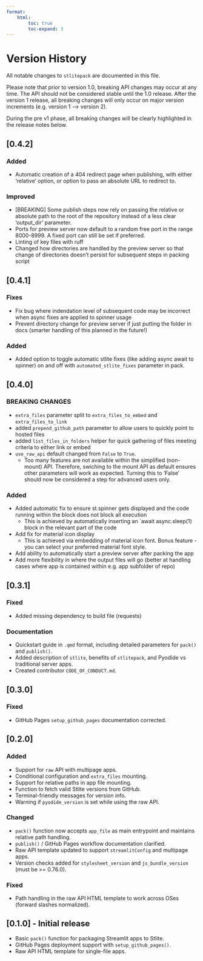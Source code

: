 ```yaml
---
format:
    html:
        toc: true
        toc-expand: 3
---
```


# Version History

All notable changes to `stlitepack` are documented in this file.

Please note that prior to version 1.0, breaking API changes may occur at any time. The API should
not be considered stable until the 1.0 release. After the version 1 release, all breaking changes will
only occur on major version increments (e.g. version 1 --> version 2).

During the pre v1 phase, all breaking changes will be clearly highlighted in the release notes below.

## [0.4.2]

### Added

- Automatic creation of a 404 redirect page when publishing, with either 'relative' option, or option to pass an absolute URL to redirect to.

### Improved

- [BREAKING] Some publish steps now rely on passing the relative or absolute path to the root of the repository instead of a less clear 'output_dir' parameter.
- Ports for preview server now default to a random free port in the range 8000-8999. A fixed port can still be set if preferred.
- Linting of key files with ruff
- Changed how directories are handled by the preview server so that change of directories doesn't persist for subsequent steps in packing script

## [0.4.1]

### Fixes

- Fix bug where indendation level of subsequent code may be incorrect when async fixes are applied to spinner usage
- Prevent directory change for preview server if just putting the folder in docs (smarter handling of this planned in the future!)

### Added

- Added option to toggle automatic stlite fixes (like adding async await to spinner) on and off with `automated_stlite_fixes` parameter in pack.

## [0.4.0]

### BREAKING CHANGES

- `extra_files` parameter split to `extra_files_to_embed` and `extra_files_to_link`
- added `prepend_github_path` parameter to allow users to quickly point to hosted files
- added `list_files_in_folders` helper for quick gathering of files meeting criteria to either link or embed
- `use_raw_api` default changed from `False` to `True`.
    - Too many features are not available within the simplified (non-mount) API. Therefore, swiching
    to the mount API as default ensures other parameters will work as expected. Turning this to
    'False' should now be considered a step for advanced users only.

### Added

- Added automatic fix to ensure st.spinner gets displayed and the code running within the block does not block all execution
    - This is achieved by automatically inserting an `await async.sleep(1) block in the relevant part of the code
- Add fix for material icon display
    - This is achieved via embedding of material icon font. Bonus feature - you can select your preferred material font style.
- Add ability to automatically start a preview server after packing the app
- Add more flexibility in where the output files will go (better at handling cases where app is contained within e.g. app subfolder of repo)


## [0.3.1]

### Fixed
- Added missing dependency to build file (requests)

### Documentation
- Quickstart guide in `.qmd` format, including detailed parameters for `pack()` and `publish()`.
- Added description of `stlite`, benefits of `stlitepack`, and Pyodide vs traditional server apps.
- Created contributor `CODE_OF_CONDUCT.md`.

## [0.3.0]

### Fixed
- GitHub Pages `setup_github_pages` documentation corrected.

## [0.2.0]

### Added
- Support for `raw` API with multipage apps.
- Conditional configuration and `extra_files` mounting.
- Support for relative paths in app file mounting.
- Function to fetch valid Stlite versions from GitHub.
- Terminal-friendly messages for version info.
- Warning if `pyodide_version` is set while using the raw API.

### Changed
- `pack()` function now accepts `app_file` as main entrypoint and maintains relative path handling.
- `publish()` / GitHub Pages workflow documentation clarified.
- Raw API template updated to support `streamlitConfig` and multipage apps.
- Version checks added for `stylesheet_version` and `js_bundle_version` (must be >= 0.76.0).

### Fixed
- Path handling in the raw API HTML template to work across OSes (forward slashes normalized).


## [0.1.0] - Initial release
- Basic `pack()` function for packaging Streamlit apps to Stlite.
- GitHub Pages deployment support with `setup_github_pages()`.
- Raw API HTML template for single-file apps.
